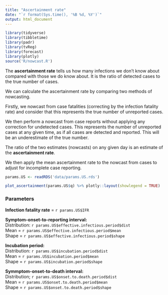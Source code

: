 ```yaml
---
title: "Ascertainment rate"
date: "`r format(Sys.time(), '%B %d, %Y')`"
output: html_document
---
```


<!-- Knit this page third -->

```r

library(tidyverse)
library(tibbletime)
library(padr)
library(tvReg)
library(forecast)
library(plotly)
source('R/nowcast.R')

```

The **ascertainment rate** tells us how many infections we don't know about compared with those we do know about. It is the ratio of detected cases to the true number of cases.

We can calculate the ascertainment rate by comparing two methods of nowcasting. 

Firstly, we nowcast from case fatalities (correcting by the infection fatality rate) and consider that this represents the true number of unreported cases.

We then perform a nowcast from case reports without applying any correction for undetected cases. This represents the number of unreported cases at any given time, as if all cases are detected and reported. This will be an underestimate of the true number.

The ratio of the two estimates (nowcasts) on any given day is an estimate of the **ascertainment rate**.

<!-- $$\text{ascertainment rate for nowcasting from case reports} = \frac{\text{nowcast from case reports without correction}}{\text{nowcast from fatalities corrected for IFR}}$$ -->

We then apply the mean ascertainment rate to the nowcast from cases to adjust for incomplete case reporting.

<!-- Set params for US -->
```r
params.US <- readRDS('data/params.US.rds')
```



```r

plot_ascertainment(params.US$q) %>% plotly::layout(showlegend = TRUE)


```

<!-- ![](nowcast-legend-ascertainment.png) -->

### Parameters

**Infection fatality rate** = `r params.US$IFR`

**Symptom-onset-to-reporting interval:**  
Distribution: `r params.US$effective.infectious.period$dist`  
Mean = `r params.US$effective.infectious.period$mean`  
Shape = `r params.US$effective.infectious.period$shape`

**Incubation period:**  
Distribution: `r params.US$incubation.period$dist`  
Mean = `r params.US$incubation.period$mean`  
Shape = `r params.US$incubation.period$shape`

**Symmptom-onset-to-death interval:**  
Distribution; `r params.US$onset.to.death.period$dist`  
Mean = `r params.US$onset.to.death.period$mean`  
Shape = `r params.US$onset.to.death.period$shape`  


